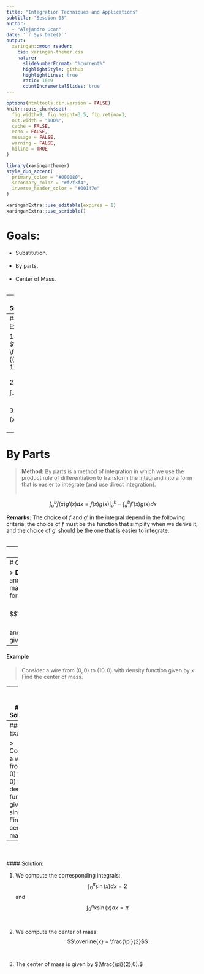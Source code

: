 ```yaml
---
title: "Integration Techniques and Applications"
subtitle: "Session 03"  
author: 
  - "Alejandro Ucan"
date: '`r Sys.Date()`'
output:
  xaringan::moon_reader:
    css: xaringan-themer.css
    nature:
      slideNumberFormat: "%current%"
      highlightStyle: github
      highlightLines: true
      ratio: 16:9
      countIncrementalSlides: true
---
```


```r
options(htmltools.dir.version = FALSE)
knitr::opts_chunk$set(
  fig.width=9, fig.height=3.5, fig.retina=3,
  out.width = "100%",
  cache = FALSE,
  echo = FALSE,
  message = FALSE, 
  warning = FALSE,
  hiline = TRUE
)
```

```r
library(xaringanthemer)
style_duo_accent(
  primary_color = "#000080",
  secondary_color = "#f2f3f4",
  inverse_header_color = "#00147e"
)
```

```r
xaringanExtra::use_editable(expires = 1)
xaringanExtra::use_scribble()
```

# Goals:

* Substitution. <br/><br/>
* By parts. <br/><br/>
* Center of Mass. <br/><br/>

---
# Substitution

> __Method:__ Substitution is a method of integration in which we use a change of variable to transform the integrand into a form that is easier to integrate (and use direct integration). <br/><br/>

$$\int_{a}^{b} f(g(x))g'(x)dx = \int_{g(a)}^{g(b)} f(u)du$$

--
#### Example

1. $\int_{0}^{1} \frac{2x+2}{(x^2 + 2x + 1)} dx$ <br/><br/>
2. $\int_{-1}^{1} xe^{3x^2} dx$ <br/><br/>
3. $\int_{0}^{\pi/4} \tan(x)dx$ <br/><br/>

---
# By Parts

> __Method:__ By parts is a method of integration in which we use the product rule of differentiation to transform the integrand into a form that is easier to integrate (and use direct integration). <br/><br/>

$$\int_{a}^{b} f(x)g'(x)dx = f(x)g(x) \Big|_{a}^{b} - \int_{a}^{b} f'(x)g(x)dx$$

__Remarks:__ The choice of $f$ and $g'$ in the integral depend in the following criteria: the choice of $f$ must be the function that simplify when we derive it, and the choice of $g'$ should be the one that is easier to integrate. <br/><br/>

---
#### Example

1. $\int_{0}^{1} x\ln(x)dx$ <br/><br/>
2. $\int_{0}^{1} xe^x dx$ <br/><br/>
3. $\int_{0}^{1} x\cos(x) dx$ <br/><br/>

---
# Center of Mass

> __Definition:__ Given a wire with endpoint $(a,0)$ and $(b,0)$, that has density $\rho(x)$, the center of mass of the wire is given by the following formula: <br/><br/> $$\overline{x}=\displaystyle{\frac{\int_{a}^{b} \rho(x)x dx}{\int_a^b \rho(x)dx}}$$ and the point where is the center of mass is given by $(\overline{x},0).$

---
#### Example

> Consider a wire from $(0,0)$ to $(10,0)$ with density function given by $x.$ Find the center of mass.

--
<br/><br/>
#### Solution:

1. We compute the corresponding integrals: $$\int_{0}^{10} x dx = 50$$ and $$\int_{0}^{10} x^2 dx = \frac{1000}{3}$$ <br/><br/>
2. We compute the center of mass: $$\overline{x} = \frac{\frac{1000}{3}}{50} = \frac{20}{3}$$ <br/><br/>
3. The center of mass is given by $(\frac{20}{3},0).$

---
#### Example

> Consider a wire from $(0,0)$ to $(\pi,0)$ with density function given by $\sin(x).$ Find the center of mass.

--
<br/><br/>
#### Solution:

1. We compute the corresponding integrals: $$\int_{0}^{\pi} \sin(x) dx = 2$$ and $$\int_{0}^{\pi} x\sin(x) dx = \pi$$ <br/><br/>
2. We compute the center of mass: $$\overline{x} = \frac{\pi}{2}$$ <br/><br/>
3. The center of mass is given by $(\frac{\pi}{2},0).$

